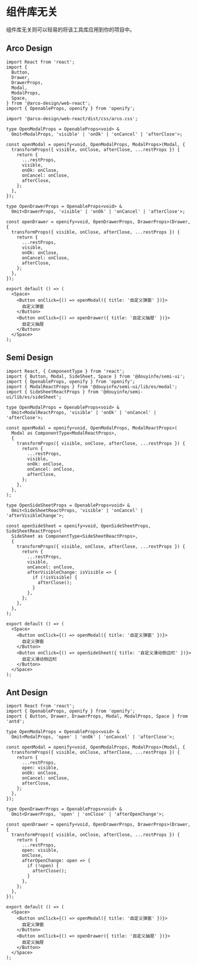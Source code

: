 # 组件库无关

组件库无关则可以轻易的将该工具库应用到你的项目中。

## Arco Design

```tsx
import React from 'react';
import {
  Button,
  Drawer,
  DrawerProps,
  Modal,
  ModalProps,
  Space,
} from '@arco-design/web-react';
import { OpenableProps, openify } from 'openify';

import '@arco-design/web-react/dist/css/arco.css';

type OpenModalProps = OpenableProps<void> &
  Omit<ModalProps, 'visible' | 'onOk' | 'onCancel' | 'afterClose'>;

const openModal = openify<void, OpenModalProps, ModalProps>(Modal, {
  transformProps({ visible, onClose, afterClose, ...restProps }) {
    return {
      ...restProps,
      visible,
      onOk: onClose,
      onCancel: onClose,
      afterClose,
    };
  },
});

type OpenDrawerProps = OpenableProps<void> &
  Omit<DrawerProps, 'visible' | 'onOk' | 'onCancel' | 'afterClose'>;

const openDrawer = openify<void, OpenDrawerProps, DrawerProps>(Drawer, {
  transformProps({ visible, onClose, afterClose, ...restProps }) {
    return {
      ...restProps,
      visible,
      onOk: onClose,
      onCancel: onClose,
      afterClose,
    };
  },
});

export default () => (
  <Space>
    <Button onClick={() => openModal({ title: '自定义弹窗' })}>
      自定义弹窗
    </Button>
    <Button onClick={() => openDrawer({ title: '自定义抽屉' })}>
      自定义抽屉
    </Button>
  </Space>
);
```

## Semi Design

```tsx
import React, { ComponentType } from 'react';
import { Button, Modal, SideSheet, Space } from '@douyinfe/semi-ui';
import { OpenableProps, openify } from 'openify';
import { ModalReactProps } from '@douyinfe/semi-ui/lib/es/modal';
import { SideSheetReactProps } from '@douyinfe/semi-ui/lib/es/sideSheet';

type OpenModalProps = OpenableProps<void> &
  Omit<ModalReactProps, 'visible' | 'onOk' | 'onCancel' | 'afterClose'>;

const openModal = openify<void, OpenModalProps, ModalReactProps>(
  Modal as ComponentType<ModalReactProps>,
  {
    transformProps({ visible, onClose, afterClose, ...restProps }) {
      return {
        ...restProps,
        visible,
        onOk: onClose,
        onCancel: onClose,
        afterClose,
      };
    },
  },
);

type OpenSideSheetProps = OpenableProps<void> &
  Omit<SideSheetReactProps, 'visible' | 'onCancel' | 'afterVisibleChange'>;

const openSideSheet = openify<void, OpenSideSheetProps, SideSheetReactProps>(
  SideSheet as ComponentType<SideSheetReactProps>,
  {
    transformProps({ visible, onClose, afterClose, ...restProps }) {
      return {
        ...restProps,
        visible,
        onCancel: onClose,
        afterVisibleChange: isVisible => {
          if (!isVisible) {
            afterClose();
          }
        },
      };
    },
  },
);

export default () => (
  <Space>
    <Button onClick={() => openModal({ title: '自定义弹窗' })}>
      自定义弹窗
    </Button>
    <Button onClick={() => openSideSheet({ title: '自定义滑动侧边栏' })}>
      自定义滑动侧边栏
    </Button>
  </Space>
);
```

## Ant Design

```tsx
import React from 'react';
import { OpenableProps, openify } from 'openify';
import { Button, Drawer, DrawerProps, Modal, ModalProps, Space } from 'antd';

type OpenModalProps = OpenableProps<void> &
  Omit<ModalProps, 'open' | 'onOk' | 'onCancel' | 'afterClose'>;

const openModal = openify<void, OpenModalProps, ModalProps>(Modal, {
  transformProps({ visible, onClose, afterClose, ...restProps }) {
    return {
      ...restProps,
      open: visible,
      onOk: onClose,
      onCancel: onClose,
      afterClose,
    };
  },
});

type OpenDrawerProps = OpenableProps<void> &
  Omit<DrawerProps, 'open' | 'onClose' | 'afterOpenChange'>;

const openDrawer = openify<void, OpenDrawerProps, DrawerProps>(Drawer, {
  transformProps({ visible, onClose, afterClose, ...restProps }) {
    return {
      ...restProps,
      open: visible,
      onClose,
      afterOpenChange: open => {
        if (!open) {
          afterClose();
        }
      },
    };
  },
});

export default () => (
  <Space>
    <Button onClick={() => openModal({ title: '自定义弹窗' })}>
      自定义弹窗
    </Button>
    <Button onClick={() => openDrawer({ title: '自定义抽屉' })}>
      自定义抽屉
    </Button>
  </Space>
);
```
